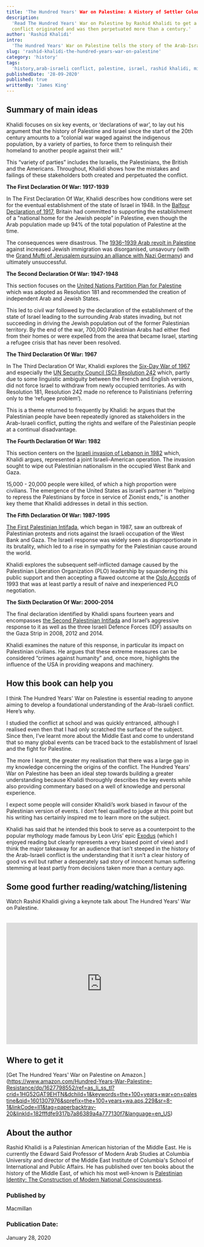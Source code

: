 ```yaml
---
title: 'The Hundred Years' War on Palestine: A History of Settler Colonialism and Resistance, 1917--2017'
description:
  'Read The Hundred Years' War on Palestine by Rashid Khalidi to get a comprehensive understanding of how the Arab-Israeli 
  conflict originated and was then perpetuated more than a century.'
author: 'Rashid Khalidi'
intro:
  'The Hundred Years' War on Palestine tells the story of the Arab-Israeli conflict from the perspective of the Palestinian-American historian Rashid Khalidi. Starting at the end of the 1900s with Zionism growing in momentum, Khalidi guides the reader through this complicated and controversial subject to provide a balanced overview.'
slug: 'rashid-khalidi-the-hundred-years-war-on-palestine'
category: 'history'
tags:
  'history,arab-israeli conflict, palestine, israel, rashid khalidi, middle east'
publishedDate: '28-09-2020'
published: true
writtenBy: 'James King'
---
```


## Summary of main ideas

Khalidi focuses on six key events, or ‘declarations of war’, to lay out his argument that the history of Palestine and Israel since the start of the 20th century amounts to a “colonial war waged against the indigenous population, by a variety of parties, to force them to relinquish their homeland to another people against their will.”

This “variety of parties” includes the Israelis, the Palestinians, the British and the Americans. Throughout, Khalidi shows how the mistakes and failings of these stakeholders both created and perpetuated the conflict.


**The First Declaration Of War: 1917-1939**

In The First Declaration Of War, Khalidi describes how conditions were set for the eventual establishment of the state of Israel in 1948. In the [Balfour Declaration of 1917](https://www.youtube.com/watch?v=wl1d4WyleY4), Britain had committed to supporting the establishment of a "national home for the Jewish people” in Palestine, even though the Arab population made up 94% of the total population of Palestine at the time. 

The consequences were disastrous. The [1936–1939 Arab revolt in Palestine](https://en.wikipedia.org/wiki/1936%E2%80%931939_Arab_revolt_in_Palestine) against increased Jewish immigration was disorganised, unsavoury (with the [Grand Mufti of Jerusalem pursuing an alliance with Nazi Germany](https://www.timesofisrael.com/full-official-record-what-the-mufti-said-to-hitler/)) and ultimately unsuccessful. 


**The Second Declaration Of War: 1947-1948**

This section focuses on the [United Nations Partition Plan for Palestine](https://en.wikipedia.org/wiki/United_Nations_Partition_Plan_for_Palestine#:~:text=The%20United%20Nations%20Partition%20Plan,as%20Resolution%20181%20(II).) which was adopted as Resolution 181 and recommended the creation of independent Arab and Jewish States. 

This led to civil war followed by the declaration of the establishment of the state of Israel leading to the surrounding Arab states invading, but not succeeding in driving the Jewish population out of the former Palestinian territory. By the end of the war, 700,000 Palestinian Arabs had either fled from their homes or were expelled from the area that became Israel, starting a refugee crisis that has never been resolved.

**The Third Declaration Of War: 1967**

In The Third Declaration Of War, Khalidi explores the [Six-Day War of 1967](https://www.youtube.com/watch?v=hHqJ6pgdE-c) and especially the [UN Security Council (SC) Resolution 242](https://en.wikipedia.org/wiki/United_Nations_Security_Council_Resolution_242) which, partly due to some linguistic ambiguity between the French and English versions, did not force Israel to withdraw from newly occupied territories. As with Resolution 181, Resolution 242 made no reference to Palistinians (referring only to the ‘refugee problem’). 

This is a theme returned to frequently by Khalidi: he argues that the Palestinian people have been repeatedly ignored as stakeholders in the Arab-Israeli conflict, putting the rights and welfare of the Palestinian people at a continual disadvantage.

**The Fourth Declaration Of War: 1982**

This section centers on the [Israeli invasion of Lebanon in 1982](https://en.wikipedia.org/wiki/1982_Lebanon_War) which, Khalidi argues, represented a joint Israeli-American operation. The invasion sought to wipe out Palestinian nationalism in the occupied West Bank and Gaza.

15,000 - 20,000 people were killed, of which a high proportion were civilians. The emergence of the United States as Israel’s partner in “helping to repress the Palestinians by force in service of Zionist ends,” is another key theme that Khalidi addresses in detail in this section.

**The Fifth Declaration Of War: 1987-1995**

[The First Palestinian Intifada](https://en.wikipedia.org/wiki/First_Intifada), which began in 1987, saw an outbreak of Palestinian protests and riots against the Israeli occupation of the West Bank and Gaza. The Israeli response was widely seen as disproportionate in its brutality, which led to a rise in sympathy for the Palestinian cause around the world.

Khalidi explores the subsequent self-inflicted damage caused by the Palestinian Liberation Organization (PLO) leadership by squandering this public support and then accepting a flawed outcome at the [Oslo Accords](https://en.wikipedia.org/wiki/Oslo_I_Accord) of 1993 that was at least partly a result of naive and inexperienced PLO negotiation. 

**The Sixth Declaration Of War: 2000-2014**

The final declaration identified by Khalidi spans fourteen years and encompasses [the Second Palestinian Intifada](https://en.wikipedia.org/wiki/Al-Aqsa_Intifada) and Israel’s aggressive response to it as well as the three Israeli Defence Forces (IDF) assaults on the Gaza Strip in 2008, 2012 and 2014.

Khalidi examines the nature of this response, in particular its impact on Palestinian civilians. He argues that these extreme measures can be considered “crimes against humanity” and, once more, highlights the influence of the USA in providing weapons and machinery.

## How this book can help you

I think The Hundred Years' War on Palestine is essential reading to anyone aiming to develop a foundational understanding of the Arab-Israeli conflict. Here’s why.

I studied the conflict at school and was quickly entranced, although I realised even then that I had only scratched the surface of the subject. Since then, I’ve learnt more about the Middle East and come to understand that so many global events can be traced back to the establishment of Israel and the fight for Palestine. 

The more I learnt, the greater my realisation that there was a large gap in my knowledge concerning the origins of the conflict. The Hundred Years' War on Palestine has been an ideal step towards building a greater understanding because Khalidi thoroughly describes the key events while also providing commentary based on a well of knowledge and personal experience.

I expect some people will consider Khalidi’s work biased in favour of the Palestinian version of events. I don’t feel qualified to judge at this point but his writing has certainly inspired me to learn more on the subject. 

Khalidi has said that he intended this book to serve as a counterpoint to the popular mythology made famous by Leon Uris’ epic [Exodus](https://www.amazon.com/Exodus-Novel-Israel-Leon-Uris/dp/0553258478/ref=as_li_ss_tl?dchild=1&keywords=Exodus&qid=1601310175&sr=8-2&linkCode=ll1&tag=paperbacktrav-20&linkId=534b1b4f959d2a50238c3859dcbfac65&language=en_US) (which I enjoyed reading but clearly represents a very biased point of view) and I think the major takeaway for an audience that isn’t steeped in the history of the Arab-Israeli conflict is the understanding that it isn’t a clear history of good vs evil but rather a desperately sad story of innocent human suffering stemming at least partly from decisions taken more than a century ago.

## Some good further reading/watching/listening

Watch Rashid Khalidi giving a keynote talk about The Hundred Years' War on Palestine.

<br />
<iframe
  width="100%"
  height="320px"
  src="https://www.youtube.com/embed/yp1hxZMocS4"
  frameBorder="0"
  allow="accelerometer; autoplay; encrypted-media; gyroscope; picture-in-picture"
  allowFullScreen
></iframe>


## Where to get it

[Get The Hundred Years' War on Palestine on Amazon.] (https://www.amazon.com/Hundred-Years-War-Palestine-Resistance/dp/1627798552/ref=as_li_ss_tl?crid=1HG52GAT9EHTN&dchild=1&keywords=the+100+years+war+on+palestine&qid=1601307976&sprefix=the+100+years+wa,aps,229&sr=8-1&linkCode=ll1&tag=paperbacktrav-20&linkId=182fffdfe9317b7a86389a4a777130f7&language=en_US)

## About the author

Rashid Khalidi is a Palestinian American historian of the Middle East. He is currently the Edward Said Professor of Modern Arab Studies at Columbia University and director of the Middle East Institute of Columbia's School of International and Public Affairs. He has published over ten books about the history of the Middle East, of which his most well-known is [Palestinian Identity: The Construction of Modern National Consciousness](https://www.amazon.com/Palestinian-Identity-Construction-National-Consciousness/dp/023115075X/ref=as_li_ss_tl?dchild=1&keywords=Palestinian+Identity:+The+Construction+of+Modern+National+Consciousness&qid=1601308256&sr=8-1&linkCode=ll1&tag=paperbacktrav-20&linkId=eef21ff53086dba47fbad1336a1ab8d1&language=en_US).

### Published by

Macmillan

### Publication Date:

January 28, 2020

